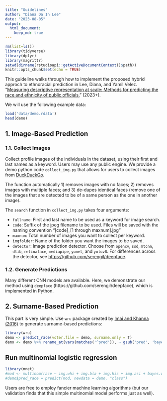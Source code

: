 ```yaml
---
title: "Guidelines"
author: "Diana Da In Lee"
date: "2023-08-05"
output: 
  html_document:
    keep_md: true
---
```


```r
rm(list=ls())
library(tidyverse)
library(dplyr)
library(magrittr)
setwd(dirname(rstudioapi::getActiveDocumentContext()$path))
knitr::opts_chunk$set(echo = TRUE)
```

This guideline walks through how to implement the proposed hybrid approch to ethnoracial prediction in Lee, Diana, and Yamil Velez. "[Measuring descriptive representation at scale: Methods for predicting the race and ethnicity of public officials.](https://osf.io/tpsv6/)" (2023+).

We will use the following example data: 

```r
load('data/demo.rdata')
head(demo)
```
## 1. Image-Based Prediction

### 1.1. Collect Images

Collect profile images of the individuals in the dataset, using their first and last names as a keyword. Users may use any public engine. We provide a demo python code `collect_img.py` that allows for users to collect images from [DuckDuckGo](https://duckduckgo.com). 

The function automatically 1) removes images with no faces; 2) removes images with multiple faces; and 3) de-dupes identical faces (remove one of the images that are detected to be of a same person as the one in another image).

The `search` function in `collect_img.py` takes four arguments:

* `fullname`: First and last name to be used as a keyword for image search.
* `code`: Suffix of the jpeg filename to be used. Files will be saved with the naming convention "[code]_[1 through maxnum].jpg"
* `maxnum`: Total number of images you want to collect per keyword.
* `imgfolder`: Name of the folder you want the images to be saved.
* `detector`: Image prediction detector. Choose from `opencv`, `ssd`, `mtcnn`, `dlib`, `retinaface`, `mediapipe`, `yunet`, and `yolov8`. For differences across the detector, see [https://github.com/serengil/deepface](https://github.com/serengil/deepface).

### 1.2. Generate Predictions

Many different CNN models are available. Here, we demonstrate our method using `deepface` (https://github.com/serengil/deepface), which is implemented in Python.


## 2. Surname-Based Prediction

This part is very simple. Use `wru` package created by [Imai and Khanna (2016)](https://imai.fas.harvard.edu/research/race.html) to generate surname-based predictions:

```r
library(wru)
demo <- predict_race(voter.file = demo, surname.only = T)
demo <- demo %>% rename_at(vars(matches('^pred')), ~ gsub('pred', 'bayes', .x))
```

## Run multinomial logistic regression

```r
library(nnet)
#mod <- multinom(race ~ img.whi + img.bla + img.his + img.asi + bayes.whi + bayes.bla + bayes.his + bayes.asi + bayes.oth, data = demo)
#demo$pred_race = predict(mod, newdata = demo, "class")
```



Users are free to employ fancier machine learning algorithms (but our validation finds that this simple multinomial model performs just as well).